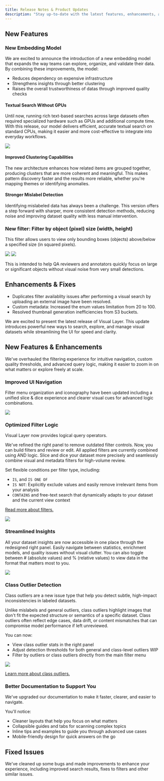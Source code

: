 ```yaml
---
title: Release Notes & Product Updates
description: "Stay up-to-date with the latest features, enhancements, and bug fixes in Visual Layer. This page provides a comprehensive changelog of all product updates."
---
```





<Update label="2025-08-28" version="2.44.2">

## New Features

### New Embedding Model

We are excited to announce the introduction of a new embedding model that expands the way teams can explore, organize, and validate their data. By combining these improvements, the model:

- Reduces dependency on expensive infrastructure
- Strengthens insights through better clustering  
- Raises the overall trustworthiness of datas through improved quality checks

#### Textual Search Without GPUs

Until now, running rich text-based searches across large datasets often required specialized hardware such as GPUs and additional compute time. With this release, our model delivers efficient, accurate textual search on standard CPUs, making it easier and more cost-effective to integrate into everyday workflows.

<Frame>
  <img src="/images/improved-embedding.png" />
</Frame>

#### Improved Clustering Capabilities

The new architecture enhances how related items are grouped together, producing clusters that are more coherent and meaningful. This makes pattern discovery faster and the results more reliable, whether you're mapping themes or identifying anomalies.

#### Stronger Mislabel Detection

Identifying mislabeled data has always been a challenge. This version offers a step forward with sharper, more consistent detection methods, reducing noise and improving dataset quality with less manual intervention.

### New filter: Filter by object (pixel) size (width, height)

This filter allows users to view only bounding boxes (objects) above/below a specified size (in squared pixels). 


<Frame>
  <img src="/images/filter-by-object-size.png" />
</Frame>

<Frame>
  <img src="/images/filter-by-object-size2.png" />
</Frame>


This is intended to help QA reviewers and annotators quickly focus on large or significant objects without visual noise from very small detections.

## Enhancements & Fixes

- Duplicates filter availablity issues after performing a visual search by uploading an external image have been resolved.
- Custom metadata: Increased the enum values limitation from 20 to 100.
- Resolved thumbnail generation inefficiencies from S3 buckets.


</Update>


<Update label="2025-05-08" >
We are excited to present the latest release of Visual Layer. This update introduces powerful new ways to search, explore, and manage visual datasets while streamlining the UI for speed and clarity.

## New Features & Enhancements

We've overhauled the filtering experience for intuitive navigation, custom quality thresholds, and advanced query logic, making it easier to zoom in on what matters or explore freely at scale.

### Improved UI Navigation

Filter menu organization and iconography have been updated including a unified slice & dice experience and clearer visual cues for advanced logic combinations.

<Frame>
  <img src="/images/highlight-filters-and-insights.png" />
</Frame>

### Optimized Filter Logic

Visual Layer now provides logical query operators. 

We've refined the right panel to remove outdated filter controls. Now, you can build filters and review or edit. All applied filters are currently combined using AND logic. Slice and dice your dataset more precisely and seamlessly combine visual and metadata filters for high-volume review. 

Set flexible conditions per filter type, including:

* `IS`, and `IS ONE OF`
* `IS NOT`: Explicitly exclude values and easily remove irrelevant items from your analysis
* `CONTAINS` and free-text search that dynamically adapts to your dataset and the current view context

[Read more about filters.](/docs/exploring-datasets/filter-dataset)

<Frame>
  <img src="/images/filters-operators-2.png" />
</Frame>

### Streamlined Insights 

All your dataset insights are now accessible in one place through the redesigned right panel. Easily navigate between statistics, enrichment models, and quality issues without visual clutter. You can also toggle between # (absolute values) and % (relative values) to view data in the format that matters most to you.

<Frame>
  <img src="/images/issues-toggle.gif" />
</Frame>

### Class Outlier Detection

Class outliers are a new issue type that help you detect subtle, high-impact inconsistencies in labeled datasets.

Unlike mislabels and general outliers, class outliers highlight images that don't fit the expected structure or semantics of a specific dataset. Class outliers often reflect edge cases, data drift, or content mismatches that can compromise model performance if left unreviewed.

You can now:

* View class outlier stats in the right panel
* Adjust detection thresholds for both general and class-level outliers WIP
* Filter by outliers or class outliers directly from the main filter menu

<Frame>
  <img src="/images/filters-outliers-classoutliers.png" />
</Frame>

[Learn more about class outliers.](/docs/exploring-datasets/class-outlier)

### Better Documentation to Support You

We've upgraded our documentation to make it faster, clearer, and easier to navigate. 

You'll notice:

* Cleaner layouts that help you focus on what matters
* Collapsible guides and tabs for scanning complex topics
* Inline tips and examples to guide you through advanced use cases
* Mobile-friendly design for quick answers on the go

## Fixed Issues

We've cleaned up some bugs and made improvements to enhance your experience, including improved search results, fixes to filters and other similar issues.
</Update>
